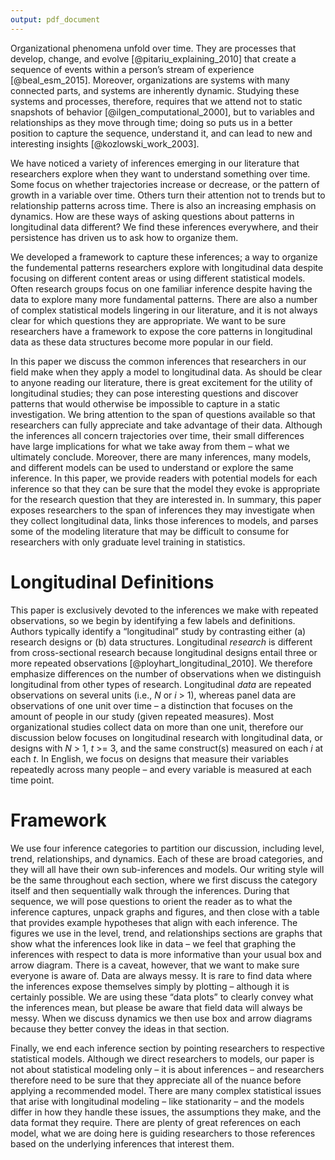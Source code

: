 ```yaml
---
output: pdf_document
---
```


Organizational phenomena unfold over time. They are processes that develop, change, and evolve [@pitariu_explaining_2010] that create a sequence of events within a person's stream of experience [@beal_esm_2015]. Moreover, organizations are systems with many connected parts, and systems are inherently dynamic. Studying these systems and processes, therefore, requires that we attend not to static snapshots of behavior [@ilgen_computational_2000], but to variables and relationships as they move through time; doing so puts us in a better position to capture the sequence, understand it, and can lead to new and interesting insights [@kozlowski_work_2003].

We have noticed a variety of inferences emerging in our literature that researchers explore when they want to understand something over time. Some focus on whether trajectories increase or decrease, or the pattern of growth in a variable over time. Others turn their attention not to trends but to relationship patterns across time. There is also an increasing emphasis on dynamics. How are these ways of asking questions about patterns in longitudinal data different? We find these inferences everywhere, and their persistence has driven us to ask how to organize them. 

We developed a framework to capture these inferences; a way to organize the fundemental patterns researchers explore with longitudinal data despite focusing on different content areas or using different statistical models. Often research groups focus on one familiar inference despite having the data to explore many more fundamental patterns. There are also a number of complex statistical models lingering in our literature, and it is not always clear for which questions they are appropriate. We want to be sure researchers have a framework to expose the core patterns in longitudinal data as these data structures become more popular in our field. 

In this paper we discuss the common inferences that researchers in our field make when they apply a model to longitudinal data. As should be clear to anyone reading our literature, there is great excitement for the utility of longitudinal studies; they can pose interesting questions and discover patterns that would otherwise be impossible to capture in a static investigation. We bring attention to the span of questions available so that researchers can fully appreciate and take advantage of their data. Although the inferences all concern trajectories over time, their small differences have large implications for what we take away from them -- what we ultimately conclude. Moreover, there are many inferences, many models, and different models can be used to understand or explore the same inference. In this paper, we provide readers with potential models for each inference so that they can be sure that the model they evoke is appropriate for the research question that they are interested in. In summary, this paper exposes researchers to the span of inferences they may investigate when they collect longitudinal data, links those inferences to models, and parses some of the modeling literature that may be difficult to consume for researchers with only graduate level training in statistics.

# Longitudinal Definitions

This paper is exclusively devoted to the inferences we make with repeated observations, so we begin by identifying a few labels and definitions. Authors typically identify a "longitudinal" study by contrasting either (a) research designs or (b) data structures. Longitudinal *research* is different from cross-sectional research because longitudinal designs entail three or more repeated observations [@ployhart_longitudinal_2010]. We therefore emphasize differences on the number of observations when we distinguish longitudinal from other types of research. Longitudinal *data* are repeated observations on several units (i.e., $N$ or $i$ > 1), whereas panel data are observations of one unit over time -- a distinction that focuses on the amount of people in our study (given repeated measures). Most organizational studies collect data on more than one unit, therefore our discussion below focuses on longitudinal research with longitudinal data, or designs with $N$ > 1, $t$ >= 3, and the same construct(s) measured on each $i$ at each $t$. In English, we focus on designs that measure their variables repeatedly across many people -- and every variable is measured at each time point.

# Framework

We use four inference categories to partition our discussion, including level, trend, relationships, and dynamics. Each of these are broad categories, and they will all have their own sub-inferences and models. Our writing style will be the same throughout each section, where we first discuss the category itself and then sequentially walk through the inferences. During that sequence, we will pose questions to orient the reader as to what the inference captures, unpack graphs and figures, and then close with a table that provides example hypotheses that align with each inference. The figures we use in the level, trend, and relationships sections are graphs that show what the inferences look like in data -- we feel that graphing the inferences with respect to data is more informative than your usual box and arrow diagram. There is a caveat, however, that we want to make sure everyone is aware of. Data are always messy. It is rare to find data where the inferences expose themselves simply by plotting -- although it is certainly possible. We are using these "data plots" to clearly convey what the inferences mean, but please be aware that field data will always be messy. When we discuss dynamics we then use box and arrow diagrams because they better convey the ideas in that section. 

Finally, we end each inference section by pointing researchers to respective statistical models. Although we direct researchers to models, our paper is not about statistical modeling only -- it is about inferences -- and researchers therefore need to be sure that they appreciate all of the nuance before applying a recommended model. There are many complex statistical issues that arise with longitudinal modeling -- like stationarity -- and the models differ in how they handle these issues, the assumptions they make, and the data format they require. There are plenty of great references on each model, what we are doing here is guiding researchers to those references based on the underlying inferences that interest them.

